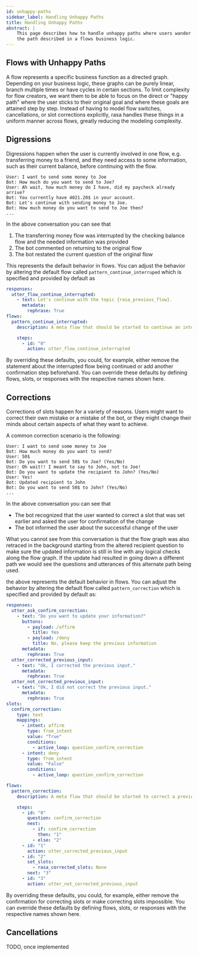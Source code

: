 ```yaml
---
id: unhappy-paths
sidebar_label: Handling Unhappy Paths
title: Handling Unhappy Paths
abstract: |
    This page describes how to handle unhappy paths where users wander off
    the path described in a flows business logic.
---
```



<RasaDiscoveryBanner/>

## Flows with Unhappy Paths

A flow represents a specific business function as a directed graph.
Depending on your business logic, these graphs can be purely linear, branch multiple times or have cycles in certain sections.
To limit complexity for flow creators, we want them to be able to focus on the direct
or "happy path" where the user sticks to their original goal and where these goals are
attained step by step. Instead of having to model flow switches, cancellations, or
slot corrections explicitly, rasa handles these things in a uniform manner across flows,
greatly reducing the modeling complexity.


## Digressions

Digressions happen when the user is currently involved in one flow, e.g. transferring
money to a friend, and they need access to some information, such as
their current balance, before continuing with the flow.

```
User: I want to send some money to Joe
Bot: How much do you want to send to Joe?
User: Ah wait, how much money do I have, did my paycheck already arrive?
Bot: You currently have 4021.20$ in your account.
Bot: Let's continue with sending money to Joe.
Bot: How much money do you want to send to Joe then?
...
```

In the above conversation you can see that
1. The transferring money flow was interrupted by the checking balance flow and the needed information was provided
2. The bot commented on returning to the original flow
3. The bot restated the current question of the original flow

This represents the default behavior in flows. You can adjust the behavior by altering
the default flow called `pattern_continue_interruped` which is specified and provided
by default as
```yaml
responses:
  utter_flow_continue_interrupted:
    - text: Let's continue with the topic {rasa_previous_flow}.
      metadata:
        rephrase: True
flows:
  pattern_continue_interrupted:
    description: A meta flow that should be started to continue an interrupted flow.

    steps:
      - id: "0"
        action: utter_flow_continue_interrupted
```
By overriding these defaults, you could, for example, either remove the statement about
the interrupted flow being continued or add another confirmation step beforehand.
You can override these defaults by defining flows, slots, or responses with the
respective names shown here.

## Corrections
Corrections of slots happen for a variety of reasons. Users might want to correct their
own mistake or a mistake of the bot, or they might change their minds about certain
aspects of what they want to achieve.

A common correction scenario is the following:
```
User: I want to send some money to Joe
Bot: How much money do you want to send?
User: 50$
Bot: Do you want to send 50$ to Joe? (Yes/No)
User: Oh wait!! I meant to say to John, not to Joe!
Bot: Do you want to update the recipient to John? (Yes/No)
User: Yes!
Bot: Updated recipient to John
Bot: Do you want to send 50$ to John? (Yes/No)
...
```

In the above conversation you can see that
* The bot recognized that the user wanted to correct a slot that was set earlier and asked the user for confirmation of the change
* The bot informed the user about the successful change of the user

What you cannot see from this conversation is that the flow graph was also retraced in
the background starting from the altered recipient question to make sure the updated
information is still in line with any logical checks along the flow graph. If the update
had resulted in going down a different path we would see the questions and utterances
of this alternate path being used.

the above represents the default behavior in flows. You can adjust the behavior by altering
the default flow called `pattern_correction` which is specified and provided
by default as:
```yaml
responses:
  utter_ask_confirm_correction:
    - text: "Do you want to update your information?"
      buttons:
        - payload: /affirm
          title: Yes
        - payload: /deny
          title: No, please keep the previous information
      metadata:
        rephrase: True
  utter_corrected_previous_input:
    - text: "Ok, I corrected the previous input."
      metadata:
        rephrase: True
  utter_not_corrected_previous_input:
    - text: "Ok, I did not correct the previous input."
      metadata:
        rephrase: True
slots:
  confirm_correction:
    type: text
    mappings:
      - intent: affirm
        type: from_intent
        value: "True"
        conditions:
          - active_loop: question_confirm_correction
      - intent: deny
        type: from_intent
        value: "False"
        conditions:
          - active_loop: question_confirm_correction

flows:
  pattern_correction:
    description: A meta flow that should be started to correct a previous user input.

    steps:
      - id: "0"
        question: confirm_correction
        next:
          - if: confirm_correction
            then: "1"
          - else: "2"
      - id: "1"
        action: utter_corrected_previous_input
      - id: "2"
        set_slots:
          - rasa_corrected_slots: None
        next: "3"
      - id: "3"
        action: utter_not_corrected_previous_input

```
By overriding these defaults, you could, for example, either remove the confirmation
for correcting slots or make correcting slots impossible. You can override these defaults
by defining flows, slots, or responses with the respective names shown here.

## Cancellations
TODO, once implemented